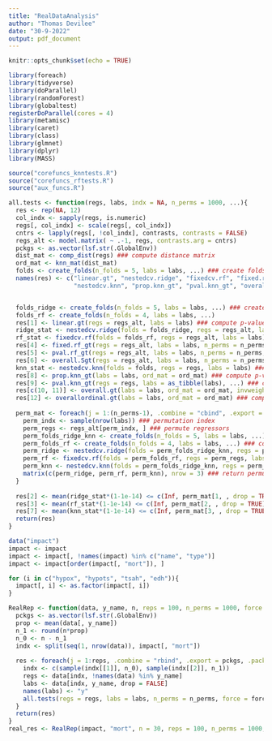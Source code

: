 ```yaml
---
title: "RealDataAnalysis"
author: "Thomas Devilee"
date: "30-9-2022"
output: pdf_document
---
```


```r
knitr::opts_chunk$set(echo = TRUE)
```

```r
library(foreach)
library(tidyverse)
library(doParallel)
library(randomForest)
library(globaltest)
registerDoParallel(cores = 4)
library(metamisc)
library(caret)
library(class)
library(glmnet)
library(dplyr)
library(MASS)

source("corefuncs_knntests.R")
source("corefuncs_rftests.R")
source("aux_funcs.R")
```

```r
all.tests <- function(regs, labs, indx = NA, n_perms = 1000, ...){
  res <- rep(NA, 12)
  col_indx <- sapply(regs, is.numeric)
  regs[, col_indx] <- scale(regs[, col_indx])
  cntrs <- lapply(regs[, !col_indx], contrasts, contrasts = FALSE)
  regs_alt <- model.matrix( ~ .-1, regs, contrasts.arg = cntrs)
  pckgs <- as.vector(lsf.str(.GlobalEnv))
  dist_mat <- comp_dist(regs) ### compute distance matrix
  ord_mat <- knn_mat(dist_mat)
  folds <- create_folds(n_folds = 5, labs = labs, ...) ### create folds for functions that require cross validation
  names(res) <- c("linear.gt", "nestedcv.ridge", "fixedcv.rf", "fixed.rf_gt", "pval.rf_gt", "overall.Sgt",
                  "nestedcv.knn", "prop.knn_gt", "pval.knn_gt", "overall.gt", "invoverall.gt", "overallordinal.gt") ### assign names to the output matrix


  folds_ridge <- create_folds(n_folds = 5, labs = labs, ...) ### create folds for functions that require cross validation
  folds_rf <- create_folds(n_folds = 4, labs = labs, ...)
  res[1] <- linear.gt(regs = regs_alt, labs = labs) ### compute p-value of the linear global test
  ridge_stat <- nestedcv.ridge(folds = folds_ridge, regs = regs_alt, labs = labs) ### compute test statistic for the nested ridge
  rf_stat <- fixedcv.rf(folds = folds_rf, regs = regs_alt, labs = labs) ### compute test statistic for the nested knn
  res[4] <- fixed.rf_gt(regs = regs_alt, labs = labs, n_perms = n_perms)
  res[5] <- pval.rf_gt(regs = regs_alt, labs = labs, n_perms = n_perms, ...)
  res[6] <- overall.Sgt(regs = regs_alt, labs = labs, n_perms = n_perms)
  knn_stat <- nestedcv.knn(folds = folds, regs = regs, labs = labs) ### compute test statistic for the nested knn
  res[8] <- prop.knn_gt(labs = labs, ord_mat = ord_mat) ### compute p-value for the global test on the partition matrix based on the label proportion
  res[9] <- pval.knn_gt(regs = regs, labs = as_tibble(labs), ...) ### compute p-value for the global test based on the value of k which has the smallest p-value in the training set
  res[c(10, 11)] <- overall.gt(labs = labs, ord_mat = ord_mat, invweighted = TRUE, n_perms = 1000) ### compute unweighted and inversely weighted overall gloval test
  res[12] <- overallordinal.gt(labs = labs, ord_mat = ord_mat) ### compute unweighted and inversely weighted overall gloval test
    
  perm_mat <- foreach(j = 1:(n_perms-1), .combine = "cbind", .export = pckgs) %do% { ### for n_perms replications
    perm_indx <- sample(nrow(labs)) ### permutation index
    perm_regs <- regs_alt[perm_indx, ] ### permute regressors
    perm_folds_ridge_knn <- create_folds(n_folds = 5, labs = labs, ...) ### compute folds
    perm_folds_rf <- create_folds(n_folds = 4, labs = labs, ...) ### compute folds
    perm_ridge <- nestedcv.ridge(folds = perm_folds_ridge_knn, regs = perm_regs, labs = labs) ### compute (permuted) test statistic for the nested ridge
    perm_rf <- fixedcv.rf(folds = perm_folds_rf, regs = perm_regs, labs = labs) ### compute (permuted) test statistic for rf
    perm_knn <- nestedcv.knn(folds = perm_folds_ridge_knn, regs = perm_regs, labs = labs) ### compute (permuted) test statistic for the nested knn
    matrix(c(perm_ridge, perm_rf, perm_knn), nrow = 3) ### return permuted test statistics for both tests
  }
  
  res[2] <- mean(ridge_stat*(1-1e-14) <= c(Inf, perm_mat[1, , drop = TRUE])) ### compute emperical p-value for nested ridge
  res[3] <- mean(rf_stat*(1-1e-14) <= c(Inf, perm_mat[2, , drop = TRUE])) ### compute emperical p-value for nested knn
  res[7] <- mean(knn_stat*(1-1e-14) <= c(Inf, perm_mat[3, , drop = TRUE]))
  return(res)
}
```

```r
data("impact")
impact <- impact
impact <- impact[, !names(impact) %in% c("name", "type")]
impact <- impact[order(impact[, "mort"]), ]

for (i in c("hypox", "hypots", "tsah", "edh")){
  impact[, i] <- as.factor(impact[, i])
}
```

```r
RealRep <- function(data, y_name, n, reps = 100, n_perms = 1000, force = FALSE){
  pckgs <- as.vector(lsf.str(.GlobalEnv))
  prop <- mean(data[, y_name])
  n_1 <- round(n*prop)
  n_0 <- n - n_1
  indx <- split(seq(1, nrow(data)), impact[, "mort"])
  
  res <- foreach(j = 1:reps, .combine = "rbind", .export = pckgs, .packages = c("globaltest", "foreach", "tidyverse")) %dopar% {
    indx <- c(sample(indx[[1]], n_0), sample(indx[[2]], n_1))
    regs <- data[indx, !names(data) %in% y_name]
    labs <- data[indx, y_name, drop = FALSE]
    names(labs) <- "y"
    all.tests(regs = regs, labs = labs, n_perms = n_perms, force = force)
  }
  return(res)
}
real_res <- RealRep(impact, "mort", n = 30, reps = 100, n_perms = 1000, force = TRUE)
```

